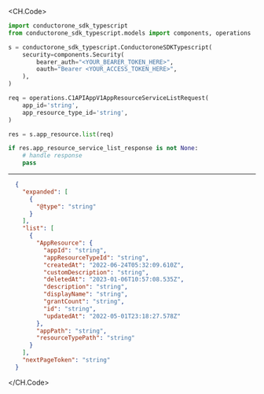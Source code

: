 
<CH.Code>
```python List.py
import conductorone_sdk_typescript
from conductorone_sdk_typescript.models import components, operations

s = conductorone_sdk_typescript.ConductoroneSDKTypescript(
    security=components.Security(
        bearer_auth="<YOUR_BEARER_TOKEN_HERE>",
        oauth="Bearer <YOUR_ACCESS_TOKEN_HERE>",
    ),
)

req = operations.C1APIAppV1AppResourceServiceListRequest(
    app_id='string',
    app_resource_type_id='string',
)

res = s.app_resource.list(req)

if res.app_resource_service_list_response is not None:
    # handle response
    pass
```
---

```json Example Response
  {
    "expanded": [
      {
        "@type": "string"
      }
    ],
    "list": [
      {
        "AppResource": {
          "appId": "string",
          "appResourceTypeId": "string",
          "createdAt": "2022-06-24T05:32:09.610Z",
          "customDescription": "string",
          "deletedAt": "2023-01-06T10:57:08.535Z",
          "description": "string",
          "displayName": "string",
          "grantCount": "string",
          "id": "string",
          "updatedAt": "2022-05-01T23:18:27.578Z"
        },
        "appPath": "string",
        "resourceTypePath": "string"
      }
    ],
    "nextPageToken": "string"
  }
```
</CH.Code>
